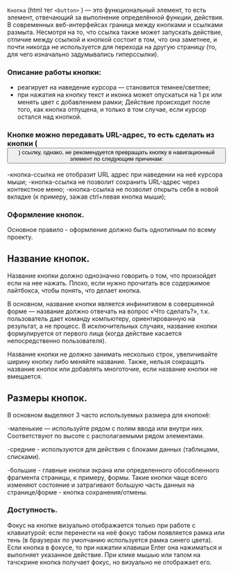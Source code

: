 `Кнопка` (html тег `<button>` ) — это функциональный элемент, то есть элемент, отвечающий за выполнение определённой функции, действия.
В современных веб-интерфейсах граница между кнопками и ссылками размыта. 
Несмотря на то, что ссылка также может запускать действие, отличие между ссылкой и кнопкой состоит в том, что она заметнее,
и почти никогда не используется для перехода на другую страницу (то, для чего изначально задумывались гиперссылки).

### Описание работы кнопки:

- реагирует на наведение курсора — становится темнее/светлее;
- при нажатия на кнопку текст и иконка может опускаться на 1 px или менять цвет с добавлением рамки;
Действие происходит после того, как кнопка отпущена, и только в том случае, если курсор остался над кнопкой.


### Кнопке можно передавать URL-адрес, то есть сделать из кнопки ( <button> ) ссылку, однако, не рекомендуется превращать кнопку в навигационный элемент по следующим причинам:

-кнопка-ссылка не отобразит URL адрес при наведении на неё курсора мыши;
-кнопка-ссылка не позволит сохранить URL-адрес через контекстное меню;
-кнопка-ссылка не позволит открыть себя в новой вкладке (к примеру, зажав ctrl+левая кнопка мыши);

### Оформление кнопок.

Основное правило - оформление должно быть однотипным по всему проекту.

## Название кнопок.

Название кнопки должно однозначно говорить о том, что произойдет если на нее нажать. 
Плохо, если нужно прочитать все содержимое лайтбокса, чтобы понять, что делает кнопка.

В основном, название кнопки является инфинитивом в совершенной форме — название должно отвечать на вопрос «Что сделать?», 
т.к. пользователь дает команду компьютеру, ориентированную на результат, а не процесс.
В исключительных случаях, название кнопки формулируется от первого лица (когда действие касается непосредственно пользователя).

Название кнопки не должно занимать несколько строк, увеличивайте ширину кнопку либо меняйте название.
Также, нельзя сокращать название кнопок или добавлять многоточие, если название кнопки не вмещается.

## Размеры кнопок.

В основном выделяют 3 часто используемых размера для кнопокё:

-маленькие — используйте рядом с полям ввода или внутри них. Соответствуют по высоте с располагаемыми рядом элементами.

-средние - используются для действия с блоками данных (таблицами, списками).

-большие - главные кнопки экрана или определенного обособленного фрагмента страницы, к примеру, формы. Такие кнопки чаще всего изменяют состояние и затрагивают большую часть данных на странице/форме - кнопка сохранения/отмены.


### Доступность.

Фокус на кнопке визуально отображается только при работе с клавиатурой: если перенести на неё фокус табом появляется рамка или тень (в браузерах по умолчанию используется рамка синего цвета). 
Если кнопка в фокусе, то при нажатии клавиши Enter она нажиматься и выполняет указанное действие.
При клике мышью или тапом на тачскрине кнопка получает фокус, но визуально не отображает его.
